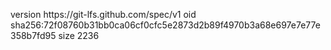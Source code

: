 version https://git-lfs.github.com/spec/v1
oid sha256:72f08760b31bb0ca06cf0cfc5e2873d2b89f4970b3a68e697e7e77e358b7fd95
size 2236
